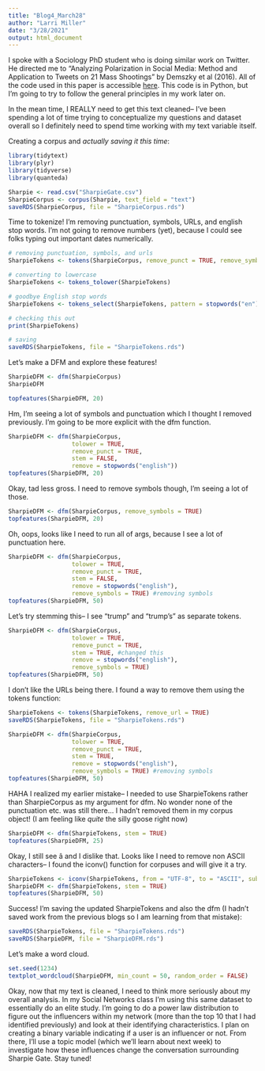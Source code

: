 ```yaml
---
title: "Blog4_March28"
author: "Larri Miller"
date: "3/28/2021"
output: html_document
---
```


I spoke with a Sociology PhD student who is doing similar work on Twitter. He directed me to "Analyzing Polarization in Social Media: Method and Application to Tweets on 21 Mass Shootings" by Demszky et al (2016). All of the code used in this paper is accessible [here](https://github.com/ddemszky/framing-twitter). This code is in Python, but I'm going to try to follow the general principles in my work later on. 

In the mean time, I REALLY need to get this text cleaned-- I've been spending a lot of time trying to conceptualize my questions and dataset overall so I definitely need to spend time working with my text variable itself.

Creating a corpus and *actually saving it this time*: 

```r
library(tidytext)
library(plyr)
library(tidyverse)
library(quanteda)

Sharpie <- read.csv("SharpieGate.csv")
SharpieCorpus <- corpus(Sharpie, text_field = "text")
saveRDS(SharpieCorpus, file = "SharpieCorpus.rds")
```

Time to tokenize! I'm removing punctuation, symbols, URLs, and english stop words. I'm not going to remove numbers (yet), because I could see folks typing out important dates numerically. 
```r
# removing punctuation, symbols, and urls
SharpieTokens <- tokens(SharpieCorpus, remove_punct = TRUE, remove_symbols = TRUE, remove_url = TRUE)

# converting to lowercase
SharpieTokens <- tokens_tolower(SharpieTokens)

# goodbye English stop words
SharpieTokens <- tokens_select(SharpieTokens, pattern = stopwords("en"), selection = "remove")

# checking this out
print(SharpieTokens)

# saving
saveRDS(SharpieTokens, file = "SharpieTokens.rds")
```

Let's make a DFM and explore these features!
```r
SharpieDFM <- dfm(SharpieCorpus)
SharpieDFM

topfeatures(SharpieDFM, 20)
```
Hm, I'm seeing a lot of symbols and punctuation which I thought I removed previously. I'm going to be more explicit with the dfm function.
```r
SharpieDFM <- dfm(SharpieCorpus,
                  tolower = TRUE,
                  remove_punct = TRUE,
                  stem = FALSE,
                  remove = stopwords("english"))
topfeatures(SharpieDFM, 20)
```

Okay, tad less gross. I need to remove symbols though, I'm seeing a lot of those.
```r
SharpieDFM <- dfm(SharpieCorpus, remove_symbols = TRUE)
topfeatures(SharpieDFM, 20)
```

Oh, oops, looks like I need to run all of args, because I see a lot of punctuation here.
```r
SharpieDFM <- dfm(SharpieCorpus,
                  tolower = TRUE,
                  remove_punct = TRUE,
                  stem = FALSE,
                  remove = stopwords("english"),
                  remove_symbols = TRUE) #removing symbols
topfeatures(SharpieDFM, 50)
```
Let's try stemming this-- I see "trump" and "trump's" as separate tokens.
```r
SharpieDFM <- dfm(SharpieCorpus,
                  tolower = TRUE,
                  remove_punct = TRUE,
                  stem = TRUE, #changed this
                  remove = stopwords("english"),
                  remove_symbols = TRUE) 
topfeatures(SharpieDFM, 50)
```

I don't like the URLs being there. I found a way to remove them using the tokens function:
```r
SharpieTokens <- tokens(SharpieTokens, remove_url = TRUE)
saveRDS(SharpieTokens, file = "SharpieTokens.rds")

SharpieDFM <- dfm(SharpieCorpus,
                  tolower = TRUE,
                  remove_punct = TRUE,
                  stem = TRUE,
                  remove = stopwords("english"),
                  remove_symbols = TRUE) #removing symbols
topfeatures(SharpieDFM, 50)
```
HAHA I realized my earlier mistake-- I needed to use SharpieTokens rather than SharpieCorpus as my argument for dfm. No wonder none of the punctuation etc. was still there... I hadn't removed them in my corpus object! (I am feeling like *quite* the silly goose right now)

```r
SharpieDFM <- dfm(SharpieTokens, stem = TRUE)
topfeatures(SharpieDFM, 25)
```
Okay, I still see â and I dislike that. Looks like I need to remove non ASCII characters-- I found the iconv() function for corpuses and will give it a try.
```r
SharpieTokens <- iconv(SharpieTokens, from = "UTF-8", to = "ASCII", sub = "")
SharpieDFM <- dfm(SharpieTokens, stem = TRUE)
topfeatures(SharpieDFM, 50)
```
Success! I'm saving the updated SharpieTokens and also the dfm (I hadn't saved work from the previous blogs so I am learning from that mistake):
```r
saveRDS(SharpieTokens, file = "SharpieTokens.rds")
saveRDS(SharpieDFM, file = "SharpieDFM.rds")
```

Let's make a word cloud.
```r
set.seed(1234)
textplot_wordcloud(SharpieDFM, min_count = 50, random_order = FALSE)
```

Okay, now that my text is cleaned, I need to think more seriously about my overall analysis. In my Social Networks class I'm using this same dataset to essentially do an elite study. I'm going to do a power law distribution to figure out the influencers within my network (more than the top 10 that I had identified previously) and look at their identifying characteristics. I plan on creating a binary variable indicating if a user is an influencer or not. From there, I'll use a topic model (which we'll learn about next week) to investigate how these influences change the conversation surrounding Sharpie Gate. Stay tuned!  